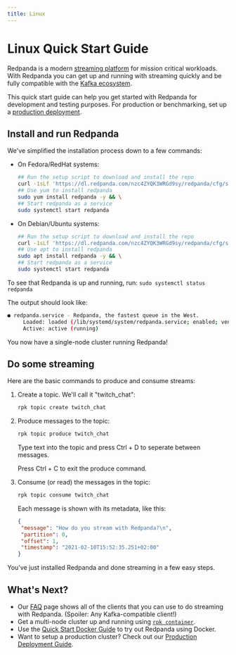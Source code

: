 ```yaml
---
title: Linux
---
```

# Linux Quick Start Guide

Redpanda is a modern <a href="https://redpanda.com/blog/intelligent-data-api/" target="_self">streaming platform</a> for mission critical workloads.
With Redpanda you can get up and running with streaming quickly
and be fully compatible with the [Kafka ecosystem](https://cwiki.apache.org/confluence/display/KAFKA/Ecosystem).

This quick start guide can help you get started with Redpanda for development and testing purposes.
For production or benchmarking, set up a [production deployment](../../deployment/production-deployment).

## Install and run Redpanda

We've simplified the installation process down to a few commands:

- On Fedora/RedHat systems:

     ```bash
     ## Run the setup script to download and install the repo
     curl -1sLf 'https://dl.redpanda.com/nzc4ZYQK3WRGd9sy/redpanda/cfg/setup/bash.rpm.sh' | sudo -E bash && \
     ## Use yum to install redpanda
     sudo yum install redpanda -y && \
     ## Start redpanda as a service 
     sudo systemctl start redpanda
     ```

- On Debian/Ubuntu systems:

     ```bash
     ## Run the setup script to download and install the repo
     curl -1sLf 'https://dl.redpanda.com/nzc4ZYQK3WRGd9sy/redpanda/cfg/setup/bash.deb.sh' | sudo -E bash && \
     ## Use apt to install redpanda
     sudo apt install redpanda -y && \
     ## Start redpanda as a service 
     sudo systemctl start redpanda
     ```

To see that Redpanda is up and running, run: `sudo systemctl status redpanda`

The output should look like:

```bash
● redpanda.service - Redpanda, the fastest queue in the West.
     Loaded: loaded (/lib/systemd/system/redpanda.service; enabled; vendor preset: enabled)
     Active: active (running)
```

You now have a single-node cluster running Redpanda!

## Do some streaming

Here are the basic commands to produce and consume streams:

1. Create a topic. We'll call it "twitch_chat":

    ```bash
    rpk topic create twitch_chat
    ```

1. Produce messages to the topic:

    ```bash
    rpk topic produce twitch_chat
    ```

    Type text into the topic and press Ctrl + D to seperate between messages.

    Press Ctrl + C to exit the produce command.

1. Consume (or read) the messages in the topic:

    ```bash
    rpk topic consume twitch_chat
    ```
    
    Each message is shown with its metadata, like this:
    
    ```json
    {
     "message": "How do you stream with Redpanda?\n",
     "partition": 0,
     "offset": 1,
     "timestamp": "2021-02-10T15:52:35.251+02:00"
    }
    ```

You've just installed Redpanda and done streaming in a few easy steps.

## What's Next?

- Our [FAQ](../../reference/faq) page shows all of the clients that you can use to do streaming with Redpanda.
     (Spoiler: Any Kafka-compatible client!)
- Get a multi-node cluster up and running using [`rpk container`](../../deployment/guide-rpk-container).
- Use the [Quick Start Docker Guide](../../quickstart/quick-start-docker) to try out Redpanda using Docker.
- Want to setup a production cluster? Check out our [Production Deployment Guide](../../deployment/production-deployment).
